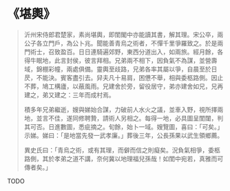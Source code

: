 # 《堪輿》

> 沂州宋侍郎君楚家，素尚堪輿，即閨閣中亦能讀其書，解其理。宋公卒，兩公子各立門戶，為公卜兆。聞能善青烏之術者，不憚千里爭羅致之。於是兩門術士，召致盈百。日日連騎遍郊野，東西分道出入，如兩旅。經月餘，各得牛眠地，此言封侯，彼言拜相。兄弟兩不相下，因負氣不為謀，並營壽域，錦棚彩幢，兩處俱備。靈輿至歧路，兄弟各率其屬以爭，自晨至於日昃，不能決。賓客盡引去。舁夫凡十易肩，困憊不舉，相與委柩路側。因止不葬，鳩工構廬，以蔽風雨。兄建舍於旁，留役居守，弟亦建舍如兄，兄再建之，弟又建之：三年而成村焉。
>
> 積多年兄弟繼逝，嫂與娣始合謀，力破前人水火之議，並車入野，視所擇兩地，並言不佳，遂同修聘贄，請術人另相之。每得一地，必具圖呈閨闥，判其可否。日進數圖，悉疵摘之。旬餘，始卜一域。嫂覽圖，喜曰：「可矣。」示娣。娣曰：「是地當先發一武孝廉。」葬後三年，公長孫果以武生領鄉薦。
>
> 異史氏曰：「青烏之術，或有其理，而僻而信之則癡矣。況負氣相爭，委柩路側，其於孝弟之道不講，奈何冀以地理福兒孫哉！如閨中宛若，真雅而可傳者矣。」

TODO
